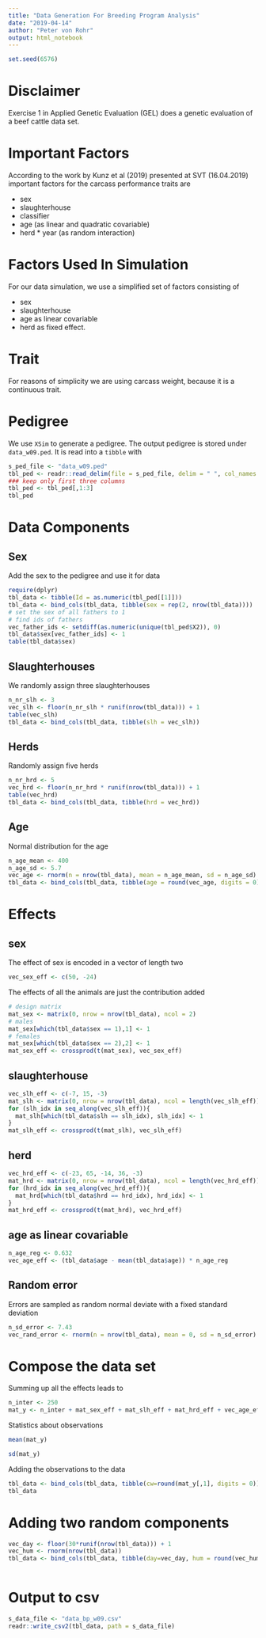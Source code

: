 ```yaml
---
title: "Data Generation For Breeding Program Analysis"
date: "2019-04-14"
author: "Peter von Rohr"
output: html_notebook
---
```


```r
set.seed(6576)
```

# Disclaimer
Exercise 1 in Applied Genetic Evaluation (GEL) does a genetic evaluation of a beef cattle data set. 


# Important Factors
According to the work by Kunz et al (2019) presented at SVT (16.04.2019) important factors for the carcass performance traits are

* sex
* slaughterhouse
* classifier
* age (as linear and quadratic covariable)
* herd * year (as random interaction)


# Factors Used In Simulation
For our data simulation, we use a simplified set of factors consisting of 

* sex
* slaughterhouse
* age as linear covariable
* herd as fixed effect.


# Trait
For reasons of simplicity we are using carcass weight, because it is a continuous trait.


# Pedigree
We use `XSim` to generate a pedigree. The output pedigree is stored under `data_w09.ped`. It is read into a `tibble` with 

```r
s_ped_file <- "data_w09.ped"
tbl_ped <- readr::read_delim(file = s_ped_file, delim = " ", col_names = FALSE)
### keep only first three columns
tbl_ped <- tbl_ped[,1:3]
tbl_ped
```


# Data Components
## Sex
Add the sex to the pedigree and use it for data

```r
require(dplyr)
tbl_data <- tibble(Id = as.numeric(tbl_ped[[1]]))
tbl_data <- bind_cols(tbl_data, tibble(sex = rep(2, nrow(tbl_data))))
# set the sex of all fathers to 1
# find ids of fathers
vec_father_ids <- setdiff(as.numeric(unique(tbl_ped$X2)), 0)
tbl_data$sex[vec_father_ids] <- 1
table(tbl_data$sex)
```

## Slaughterhouses
We randomly assign three slaughterhouses

```r
n_nr_slh <- 3
vec_slh <- floor(n_nr_slh * runif(nrow(tbl_data))) + 1
table(vec_slh)
tbl_data <- bind_cols(tbl_data, tibble(slh = vec_slh))
```

## Herds
Randomly assign five herds

```r
n_nr_hrd <- 5
vec_hrd <- floor(n_nr_hrd * runif(nrow(tbl_data))) + 1
table(vec_hrd)
tbl_data <- bind_cols(tbl_data, tibble(hrd = vec_hrd))
```

## Age
Normal distribution for the age

```r
n_age_mean <- 400
n_age_sd <- 5.7
vec_age <- rnorm(n = nrow(tbl_data), mean = n_age_mean, sd = n_age_sd)
tbl_data <- bind_cols(tbl_data, tibble(age = round(vec_age, digits = 0)))
```


# Effects

## sex
The effect of sex is encoded in a vector of length two

```r
vec_sex_eff <- c(50, -24)
```

The effects of all the animals are just the contribution added

```r
# design matrix
mat_sex <- matrix(0, nrow = nrow(tbl_data), ncol = 2)
# males
mat_sex[which(tbl_data$sex == 1),1] <- 1
# females
mat_sex[which(tbl_data$sex == 2),2] <- 1
mat_sex_eff <- crossprod(t(mat_sex), vec_sex_eff)
```

## slaughterhouse
```r
vec_slh_eff <- c(-7, 15, -3)
mat_slh <- matrix(0, nrow = nrow(tbl_data), ncol = length(vec_slh_eff))
for (slh_idx in seq_along(vec_slh_eff)){
  mat_slh[which(tbl_data$slh == slh_idx), slh_idx] <- 1
}
mat_slh_eff <- crossprod(t(mat_slh), vec_slh_eff)
```


## herd

```r
vec_hrd_eff <- c(-23, 65, -14, 36, -3)
mat_hrd <- matrix(0, nrow = nrow(tbl_data), ncol = length(vec_hrd_eff))
for (hrd_idx in seq_along(vec_hrd_eff)){
  mat_hrd[which(tbl_data$hrd == hrd_idx), hrd_idx] <- 1
}
mat_hrd_eff <- crossprod(t(mat_hrd), vec_hrd_eff)
```


## age as linear covariable
```r
n_age_reg <- 0.632
vec_age_eff <- (tbl_data$age - mean(tbl_data$age)) * n_age_reg
```


## Random error
Errors are sampled as random normal deviate with a fixed standard deviation

```r
n_sd_error <- 7.43
vec_rand_error <- rnorm(n = nrow(tbl_data), mean = 0, sd = n_sd_error)
```

# Compose the data set
Summing up all the effects leads to

```r
n_inter <- 250
mat_y <- n_inter + mat_sex_eff + mat_slh_eff + mat_hrd_eff + vec_age_eff + vec_rand_error
```

Statistics about observations

```r
mean(mat_y)
```

```r
sd(mat_y)
```

Adding the observations to the data 

```r
tbl_data <- bind_cols(tbl_data, tibble(cw=round(mat_y[,1], digits = 0)))
tbl_data
```

# Adding two random components

```r
vec_day <- floor(30*runif(nrow(tbl_data))) + 1
vec_hum <- rnorm(nrow(tbl_data))
tbl_data <- bind_cols(tbl_data, tibble(day=vec_day, hum = round(vec_hum, digits = 1)))
                      
```

# Output to csv

```r
s_data_file <- "data_bp_w09.csv"
readr::write_csv2(tbl_data, path = s_data_file)
```

